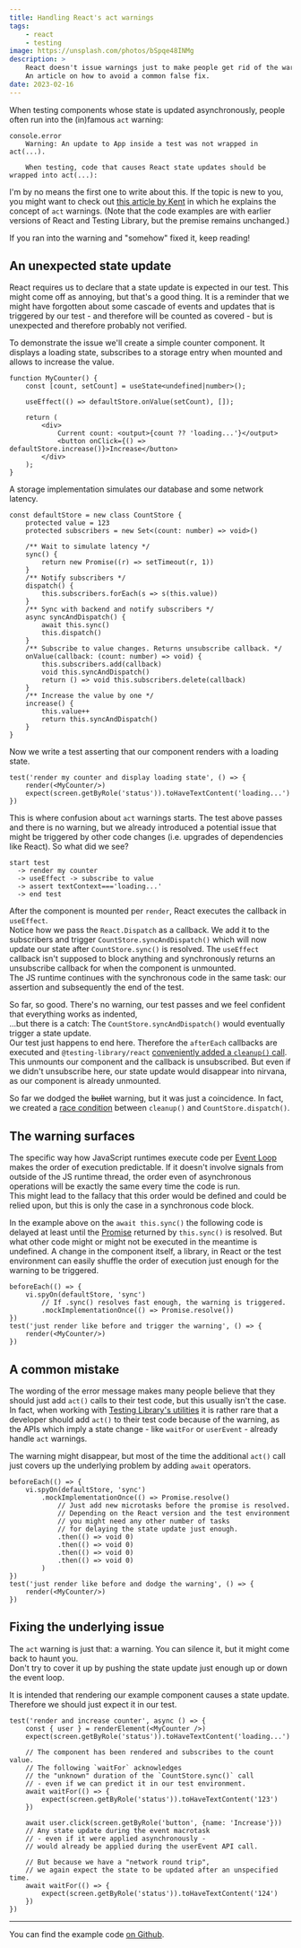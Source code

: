 ```yaml
---
title: Handling React's act warnings
tags:
    - react
    - testing
image: https://unsplash.com/photos/bSpqe48INMg
description: >
    React doesn't issue warnings just to make people get rid of the warning.
    An article on how to avoid a common false fix.
date: 2023-02-16
---
```


When testing components whose state is updated asynchronously,
people often run into the (in)famous `act` warning:
```
console.error
    Warning: An update to App inside a test was not wrapped in act(...).
    
    When testing, code that causes React state updates should be wrapped into act(...):
```

I'm by no means the first one to write about this.
If the topic is new to you, you might want to check out [this article by Kent](https://kentcdodds.com/blog/fix-the-not-wrapped-in-act-warning) in which he explains the concept of `act` warnings. (Note that the code examples are with earlier versions of React and Testing Library, but the premise remains unchanged.)

If you ran into the warning and "somehow" fixed it, keep reading!

## An unexpected state update

React requires us to declare that a state update is expected in our test.
This might come off as annoying, but that's a good thing. It is a reminder that we might have forgotten about some cascade of events and updates
that is triggered by our test - and therefore will be counted as covered -
but is unexpected and therefore probably not verified.

To demonstrate the issue we'll create a simple counter component.
It displays a loading state, subscribes to a storage entry when mounted and allows to increase the value.

```tsx
function MyCounter() {
    const [count, setCount] = useState<undefined|number>();

    useEffect(() => defaultStore.onValue(setCount), []);

    return (
        <div>
            Current count: <output>{count ?? 'loading...'}</output>
            <button onClick={() => defaultStore.increase()}>Increase</button>
        </div>
    );
}
```

A storage implementation simulates our database and some network latency.

```tsx
const defaultStore = new class CountStore {
    protected value = 123
    protected subscribers = new Set<(count: number) => void>()

    /** Wait to simulate latency */
    sync() {
        return new Promise((r) => setTimeout(r, 1))
    }
    /** Notify subscribers */
    dispatch() {
        this.subscribers.forEach(s => s(this.value))
    }
    /** Sync with backend and notify subscribers */
    async syncAndDispatch() {
        await this.sync()
        this.dispatch()
    }
    /** Subscribe to value changes. Returns unsubscribe callback. */
    onValue(callback: (count: number) => void) {
        this.subscribers.add(callback)
        void this.syncAndDispatch()
        return () => void this.subscribers.delete(callback)
    }
    /** Increase the value by one */
    increase() {
        this.value++
        return this.syncAndDispatch()
    }
}
```

Now we write a test asserting that our component renders with a loading state.

```tsx
test('render my counter and display loading state', () => {
    render(<MyCounter/>)
    expect(screen.getByRole('status')).toHaveTextContent('loading...')
})
```

This is where confusion about `act` warnings starts. The test above passes and there is no warning, but we already introduced a potential issue that might be triggered by other code changes (i.e. upgrades of dependencies like React). So what did we see?

```
start test
  -> render my counter
  -> useEffect -> subscribe to value
  -> assert textContext==='loading...'
  -> end test
```

After the component is mounted per `render`, React executes the callback in `useEffect`.  
Notice how we pass the `React.Dispatch` as a callback. We add it to the subscribers and trigger `CountStore.syncAndDispatch()` which will now update our state after `CountStore.sync()` is resolved. The `useEffect` callback isn't supposed to block anything and synchronously returns an unsubscribe callback for when the component is unmounted.   
The JS runtime continues with the synchronous code in the same task: our assertion and subsequently the end of the test.

So far, so good. There's no warning, our test passes and we feel confident that everything works as indented,  
...but there is a catch:
The `CountStore.syncAndDispatch()` would eventually trigger a state update.  
Our test just happens to end here. Therefore the `afterEach` callbacks are executed and `@testing-library/react` [conveniently added a `cleanup()` call](https://github.com/testing-library/react-testing-library/blob/c43512a9271f5738496a3ed49aed7e3e9dad071c/src/index.js#L12-L15). This unmounts our component and the callback is unsubscribed. But even if we didn't unsubscribe here, our state update would disappear into nirvana, as our component is already unmounted.

So far we dodged the <del>bullet</del> warning, but it was just a coincidence. In fact, we created a [race condition](https://en.wikipedia.org/wiki/Race_condition) between `cleanup()` and `CountStore.dispatch()`.

## The warning surfaces

The specific way how JavaScript runtimes execute code per [Event Loop](https://developer.mozilla.org/en-US/docs/Web/JavaScript/EventLoop) makes the order of execution predictable.
If it doesn't involve signals from outside of the JS runtime thread, the order even of asynchronous operations will be exactly the same every time the code is run.  
This might lead to the fallacy that this order would be defined and could be relied upon, but this is only the case in a synchronous code block.

In the example above on the `await this.sync()` the following code is delayed at least until the [Promise](https://developer.mozilla.org/en-US/docs/Web/JavaScript/Reference/Global_Objects/Promise) returned by `this.sync()` is resolved. But what other code might or might not be executed in the meantime is undefined.
A change in the component itself, a library, in React or the test environment can easily shuffle the order of execution just enough for the warning to be triggered.

```tsx
beforeEach(() => {
    vi.spyOn(defaultStore, 'sync')
        // If .sync() resolves fast enough, the warning is triggered.
        .mockImplementationOnce(() => Promise.resolve())
})
test('just render like before and trigger the warning', () => {
    render(<MyCounter/>)
})
```

## A common mistake

The wording of the error message makes many people believe that they should just add `act()` calls to their test code, but this usually isn't the case.  
In fact, when working with [Testing Library's utilities](https://testing-library.com/) it is rather rare that a developer should add `act()` to their test code because of the warning, as the APIs which imply a state change - like `waitFor` or `userEvent` - already handle `act` warnings.

The warning might disappear, but most of the time the additional `act()` call just covers up the underlying problem by adding `await` operators.

```tsx
beforeEach(() => {
    vi.spyOn(defaultStore, 'sync')
        .mockImplementationOnce(() => Promise.resolve()
            // Just add new microtasks before the promise is resolved.
            // Depending on the React version and the test environment
            // you might need any other number of tasks
            // for delaying the state update just enough.
            .then(() => void 0)
            .then(() => void 0)
            .then(() => void 0)
            .then(() => void 0)
        )
})
test('just render like before and dodge the warning', () => {
    render(<MyCounter/>)
})
```

## Fixing the underlying issue

The `act` warning is just that: a warning. You can silence it, but it might come back to haunt you.  
Don't try to cover it up by pushing the state update just enough up or down the event loop.

It is intended that rendering our example component causes a state update. Therefore we should just expect it in our test.

```tsx
test('render and increase counter', async () => {
    const { user } = renderElement(<MyCounter />)
    expect(screen.getByRole('status')).toHaveTextContent('loading...')

    // The component has been rendered and subscribes to the count value.
    // The following `waitFor` acknowledges
    // the "unknown" duration of the `CountStore.sync()` call
    // - even if we can predict it in our test environment.
    await waitFor(() => {
        expect(screen.getByRole('status')).toHaveTextContent('123')
    })

    await user.click(screen.getByRole('button', {name: 'Increase'}))
    // Any state update during the event macrotask
    // - even if it were applied asynchronously -
    // would already be applied during the userEvent API call.

    // But because we have a "network round trip",
    // we again expect the state to be updated after an unspecified time.
    await waitFor(() => {
        expect(screen.getByRole('status')).toHaveTextContent('124')
    })
})
```

---

You can find the example code [on Github](https://github.com/ph-fritsche/example-react-act).
